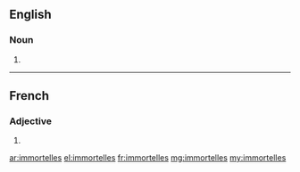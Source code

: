 ==English==

===Noun===
{{head|en|plural}}

# {{plural of|immortelle|lang=en|nocat=1}}

----

==French==

===Adjective===
{{fr-adj-form}} {{f-p}}

# {{feminine plural of|immortel|lang=fr}}

[[ar:immortelles]]
[[el:immortelles]]
[[fr:immortelles]]
[[mg:immortelles]]
[[my:immortelles]]